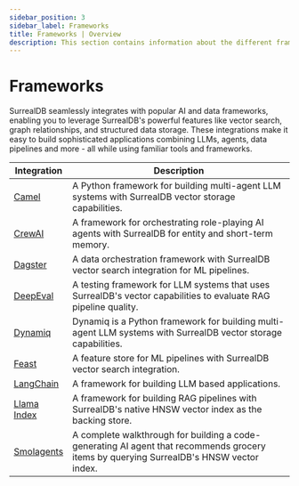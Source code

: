 ```yaml
---
sidebar_position: 3
sidebar_label: Frameworks
title: Frameworks | Overview
description: This section contains information about the different frameworks that can be used to integrate with SurrealDB.
---
```



# Frameworks
SurrealDB seamlessly integrates with popular AI and data frameworks, enabling you to leverage SurrealDB's powerful features like vector search, graph relationships, and structured data storage. These integrations make it easy to build sophisticated applications combining LLMs, agents, data pipelines and more - all while using familiar tools and frameworks.

<table>
    <thead>
        <tr>
            <th>Integration</th>
            <th>Description</th>
        </tr>
    </thead>
    <tbody>
        <tr>
            <td><a href="/docs/integrations/frameworks/camel">Camel</a></td>
            <td>A Python framework for building multi-agent LLM systems with SurrealDB vector storage capabilities.</td>
        </tr>
        <tr>
            <td><a href="/docs/integrations/frameworks/crewai">CrewAI</a></td>
            <td>A framework for orchestrating role-playing AI agents with SurrealDB for entity and short-term memory.</td>
        </tr>
        <tr>
            <td><a href="/docs/integrations/frameworks/dagster">Dagster</a></td>
            <td>A data orchestration framework with SurrealDB vector search integration for ML pipelines.</td>
        </tr>
        <tr>
            <td><a href="/docs/integrations/frameworks/deepeval">DeepEval</a></td>
            <td>A testing framework for LLM systems that uses SurrealDB's vector capabilities to evaluate RAG pipeline quality.</td>
        </tr>
        <tr>
            <td><a href="/docs/integrations/frameworks/dynamiq">Dynamiq</a></td>
            <td>Dynamiq is a Python framework for building multi-agent LLM systems with SurrealDB vector storage capabilities.</td>
        </tr>
        <tr>
            <td><a href="/docs/integrations/frameworks/feast">Feast</a></td>
            <td>A feature store for ML pipelines with SurrealDB vector search integration.</td>
        </tr>
        <tr>
            <td><a href="/docs/integrations/frameworks/langchain">LangChain</a></td>
            <td>A framework for building LLM based applications.</td>
        </tr>
        <tr>
            <td><a href="/docs/integrations/frameworks/llama-index">Llama Index</a></td>
            <td>A framework for building RAG pipelines with SurrealDB's native HNSW vector index as the backing store.</td>
        </tr>
        <tr>
            <td><a href="/docs/integrations/frameworks/smolagents">Smolagents</a></td>
            <td>A complete walkthrough for building a code-generating AI agent that recommends grocery items by querying SurrealDB's HNSW vector index.</td>
        </tr>
    </tbody>
</table>
